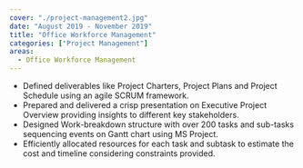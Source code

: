 ```yaml
---
cover: "./project-management2.jpg"
date: "August 2019 - November 2019"
title: "Office Workforce Management"
categories: ["Project Management"]
areas:
  - Office Workforce Management 
---
```

- Defined deliverables like Project Charters, Project Plans and Project Schedule using an agile SCRUM framework.
- Prepared and delivered a crisp presentation on Executive Project Overview providing insights to different key stakeholders.
- Designed Work-breakdown structure with over 200 tasks and sub-tasks sequencing events on Gantt chart using MS Project.
- Efficiently allocated resources for each task and subtask to estimate the cost and timeline considering constraints provided.
